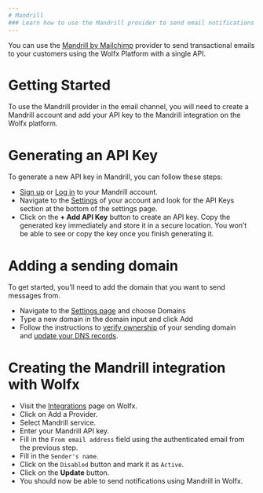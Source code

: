 ```yaml
---
# Mandrill
### Learn how to use the Mandrill provider to send email notifications using Wolfx
---
```


You can use the [Mandrill by Mailchimp](https://mandrillapp.com/) provider to send transactional emails to your customers using the Wolfx Platform with a single API.

# Getting Started

To use the Mandrill provider in the email channel, you will need to create a Mandrill account and add your API key to the Mandrill integration on the Wolfx platform.

# Generating an API Key

To generate a new API key in Mandrill, you can follow these steps:

- [Sign up](https://login.mailchimp.com/signup/) or [Log in](https://login.mailchimp.com/) to your Mandrill account.
- Navigate to the [Settings](https://mandrillapp.com/settings) of your account and look for the API Keys section at the bottom of the settings page.
- Click on the **+ Add API Key** button to create an API key. Copy the generated key immediately and store it in a secure location. You won’t be able to see or copy the key once you finish generating it.

# Adding a sending domain

To get started, you’ll need to add the domain that you want to send messages from.

- Navigate to the [Settings page](https://mandrillapp.com/settings/sending-domains) and choose Domains
- Type a new domain in the domain input and click Add
- Follow the instructions to [verify ownership](https://mailchimp.com/developer/transactional/docs/authentication-delivery/#authentication) of your sending domain and [update your DNS records](https://mailchimp.com/developer/transactional/docs/authentication-delivery/#configure-your-dns).

# Creating the Mandrill integration with Wolfx

- Visit the [Integrations](https://web.novu.co/integrations?utm_campaign=docs-mandrill) page on Wolfx.
- Click on Add a Provider.
- Select Mandrill service.
- Enter your Mandrill API key.
- Fill in the `From email address` field using the authenticated email from the previous step.
- Fill in the `Sender's name`.
- Click on the `Disabled` button and mark it as `Active`.
- Click on the **Update** button.
- You should now be able to send notifications using Mandrill in Wolfx.